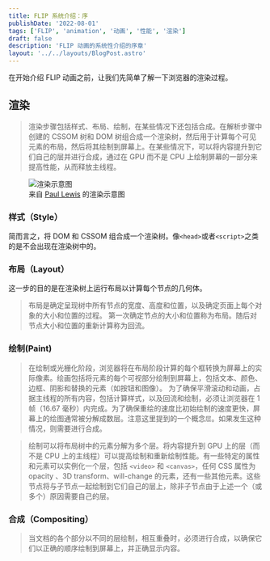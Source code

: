 ```yaml
---
title: FLIP 系统介绍：序
publishDate: '2022-08-01'
tags: ['FLIP', 'animation', '动画', '性能', '渲染']
draft: false
description: 'FLIP 动画的系统性介绍的序章'
layout: '../../layouts/BlogPost.astro'
---
```


在开始介绍 FLIP 动画之前，让我们先简单了解一下浏览器的渲染过程。

## 渲染

> 渲染步骤包括样式、布局、绘制，在某些情况下还包括合成。在解析步骤中创建的 CSSOM 树和 DOM 树组合成一个渲染树，然后用于计算每个可见元素的布局，然后将其绘制到屏幕上。在某些情况下，可以将内容提升到它们自己的层并进行合成，通过在 GPU 而不是 CPU 上绘制屏幕的一部分来提高性能，从而释放主线程。
<figure>
    <img src="https://web-dev.imgix.net/image/T4FyVKpzu4WKF1kBNvXepbi08t52/VG9K1de3NXF6wIz5vAaM.jpg?auto=format&w=845"
         alt="渲染示意图"/>
    <figcaption>来自
    <a href='https://web.dev/authors/paullewis/'>Paul Lewis</a>
    的渲染示意图</figcaption>
</figure>

### 样式（Style）

简而言之，将 DOM 和 CSSOM 组合成一个渲染树。像`<head>`或者`<script>`之类的是不会出现在渲染树中的。

### 布局（Layout）

这一步的目的是在渲染树上运行布局以计算每个节点的几何体。

> 布局是确定呈现树中所有节点的宽度、高度和位置，以及确定页面上每个对象的大小和位置的过程。
第一次确定节点的大小和位置称为布局。随后对节点大小和位置的重新计算称为回流。

### 绘制(Paint)

> 在绘制或光栅化阶段，浏览器将在布局阶段计算的每个框转换为屏幕上的实际像素。绘画包括将元素的每个可视部分绘制到屏幕上，包括文本、颜色、边框、阴影和替换的元素（如按钮和图像）。
为了确保平滑滚动和动画，占据主线程的所有内容，包括计算样式，以及回流和绘制，必须让浏览器在 1 帧（16.67 毫秒）内完成。为了确保重绘的速度比初始绘制的速度更快，屏幕上的绘图通常被分解成数层。注意这里提到的一个概念`层`。如果发生这种情况，则需要进行合成。

> 绘制可以将布局树中的元素分解为多个层。将内容提升到 GPU 上的层（而不是 CPU 上的主线程）可以提高绘制和重新绘制性能。有一些特定的属性和元素可以实例化一个层，包括 `<video>` 和 `<canvas>`，任何 CSS 属性为 opacity 、3D transform、will-change 的元素，还有一些其他元素。这些节点将与子节点一起绘制到它们自己的层上，除非子节点由于上述一个（或多个）原因需要自己的层。
### 合成（Compositing）

> 当文档的各个部分以不同的层绘制，相互重叠时，必须进行合成，以确保它们以正确的顺序绘制到屏幕上，并正确显示内容。